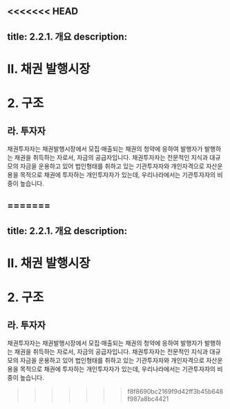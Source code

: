 <<<<<<< HEAD
---
title: 2.2.1. 개요
description: 
---

# Ⅱ. 채권 발행시장
# 2. 구조

## 라. 투자자

채권투자자는 채권발행시장에서 모집·매출되는 채권의 청약에 응하여 발행자가 발행하는 채권을 취득하는 자로서, 자금의 공급자입니다. 채권투자자는 전문적인 지식과 대규모의 자금을 운용하고 있어 법인형태를 취하고 있는 기관투자자와 개인자격으로 자산운용을 목적으로 채권에 투자하는 개인투자자가 있는데, 우리나라에서는 기관투자자의 비중이 높습니다.

=======
---
title: 2.2.1. 개요
description: 
---

# Ⅱ. 채권 발행시장
# 2. 구조

## 라. 투자자

채권투자자는 채권발행시장에서 모집·매출되는 채권의 청약에 응하여 발행자가 발행하는 채권을 취득하는 자로서, 자금의 공급자입니다. 채권투자자는 전문적인 지식과 대규모의 자금을 운용하고 있어 법인형태를 취하고 있는 기관투자자와 개인자격으로 자산운용을 목적으로 채권에 투자하는 개인투자자가 있는데, 우리나라에서는 기관투자자의 비중이 높습니다.

>>>>>>> f8f8690bc2169f9d42ff3b45b648f987a8bc4421
